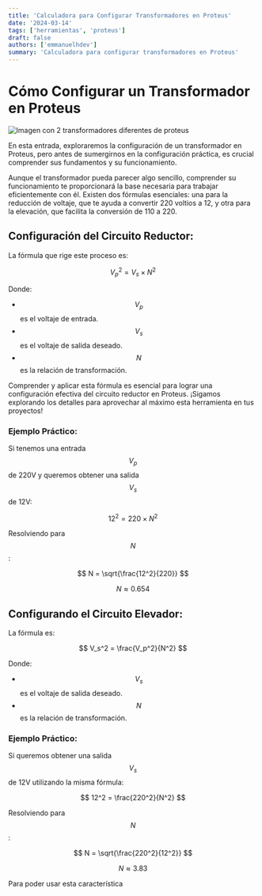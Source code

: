 ```yaml
---
title: 'Calculadora para Configurar Transformadores en Proteus'
date: '2024-03-14'
tags: ['herramientas', 'proteus']
draft: false
authors: ['emmanuelhdev']
summary: 'Calculadora para configurar transformadores en Proteus'
---
```


<TransformatorCalculator />

# Cómo Configurar un Transformador en Proteus

![Imagen con 2 transformadores diferentes de proteus](/static/images/transformadores.png)

En esta entrada, exploraremos la configuración de un transformador en Proteus, pero antes de sumergirnos en la configuración práctica, es crucial comprender sus fundamentos y su funcionamiento.

Aunque el transformador pueda parecer algo sencillo, comprender su funcionamiento te proporcionará la base necesaria para trabajar eficientemente con él. Existen dos fórmulas esenciales: una para la reducción de voltaje, que te ayuda a convertir 220 voltios a 12, y otra para la elevación, que facilita la conversión de 110 a 220.

## Configuración del Circuito Reductor:

La fórmula que rige este proceso es:

$$ V_p^2 = V_s \times N^2 $$

Donde:

- $$ V_p $$ es el voltaje de entrada.
- $$ V_s $$ es el voltaje de salida deseado.
- $$ N $$ es la relación de transformación.

Comprender y aplicar esta fórmula es esencial para lograr una configuración efectiva del circuito reductor en Proteus. ¡Sigamos explorando los detalles para aprovechar al máximo esta herramienta en tus proyectos!

### Ejemplo Práctico:

Si tenemos una entrada $$ V_p $$ de 220V y queremos obtener una salida $$ V_s $$ de 12V:

$$ 12^2 = 220 \times N^2 $$

Resolviendo para $$ N $$:

$$ N = \sqrt{\frac{12^2}{220}} $$

$$ N \approx 0.654 $$

## Configurando el Circuito Elevador:

La fórmula es:

$$ V_s^2 = \frac{V_p^2}{N^2} $$

Donde:

- $$ V_s $$ es el voltaje de salida deseado.
- $$ N $$ es la relación de transformación.

### Ejemplo Práctico:

Si queremos obtener una salida $$ V_s $$ de 12V utilizando la misma fórmula:

$$ 12^2 = \frac{220^2}{N^2} $$

Resolviendo para $$ N $$:

$$ N = \sqrt{\frac{220^2}{12^2}} $$

$$ N \approx 3.83 $$

Para poder usar esta característica
